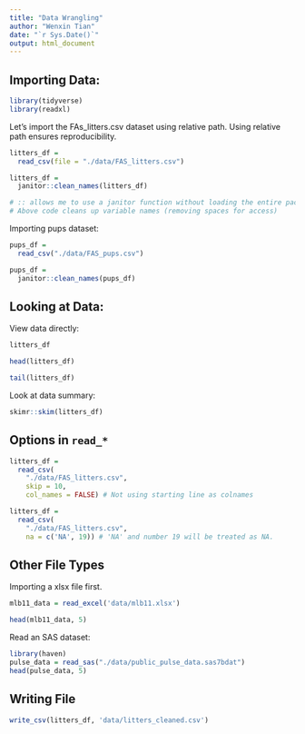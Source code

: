 ```yaml
---
title: "Data Wrangling"
author: "Wenxin Tian"
date: "`r Sys.Date()`"
output: html_document
---
```


## Importing Data:

```r
library(tidyverse)
library(readxl)
```

Let's import the FAs_litters.csv dataset using relative path. Using relative path ensures reproducibility. 

```r
litters_df = 
  read_csv(file = "./data/FAS_litters.csv")

litters_df =
  janitor::clean_names(litters_df)

# :: allows me to use a janitor function without loading the entire package.
# Above code cleans up variable names (removing spaces for access)

```

Importing pups dataset:

```r
pups_df =
  read_csv("./data/FAS_pups.csv")

pups_df =
  janitor::clean_names(pups_df)

```

## Looking at Data:

View data directly:

```r
litters_df

head(litters_df)

tail(litters_df)
```

Look at data summary:

```r
skimr::skim(litters_df)
```

## Options in `read_*`

```r
litters_df =
  read_csv(
    "./data/FAS_litters.csv",
    skip = 10, 
    col_names = FALSE) # Not using starting line as colnames

litters_df =
  read_csv(
    "./data/FAS_litters.csv",
    na = c('NA', 19)) # 'NA' and number 19 will be treated as NA.
```

## Other File Types

Importing a xlsx file first.

```r
mlb11_data = read_excel('data/mlb11.xlsx')

head(mlb11_data, 5)
```

Read an SAS dataset:

```r
library(haven)
pulse_data = read_sas("./data/public_pulse_data.sas7bdat")
head(pulse_data, 5)
```

## Writing File

```r
write_csv(litters_df, 'data/litters_cleaned.csv')
```



